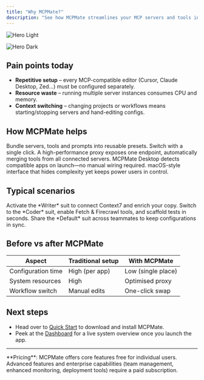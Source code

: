 ```yaml
---
title: "Why MCPMate?"
description: "See how MCPMate streamlines your MCP servers and tools into a single desktop app."
---
```



<img
  className="block dark:hidden"
  src="/images/hero-light.jpg"
  alt="Hero Light"
  title={true}
/>

<img
  className="hidden dark:block"
  src="/images/hero-dark.jpg"
  alt="Hero Dark"
  title={true}
/>

## Pain points today

- **Repetitive setup** – every MCP-compatible editor (Cursor, Claude Desktop, Zed…) must be configured separately.
- **Resource waste** – running multiple server instances consumes CPU and memory.
- **Context switching** – changing projects or workflows means starting/stopping servers and hand-editing configs.

## How MCPMate helps

<CardGroup cols={2}>
  <Card title="Config Suit" icon="layer-group">
    Bundle servers, tools and prompts into reusable presets. Switch with a single click.
  </Card>
  <Card title="Unified proxy" icon="server">
    A high-performance proxy exposes one endpoint, automatically merging tools from all connected servers.
  </Card>
  <Card title="Auto app detection" icon="plug">
    MCPMate Desktop detects compatible apps on launch—no manual wiring required.
  </Card>
  <Card title="Clean UI" icon="window-maximize">
    macOS-style interface that hides complexity yet keeps power users in control.
  </Card>
</CardGroup>

## Typical scenarios

<Tabs>
  <Tab label="Writing">
    Activate the *Writer* suit to connect Context7 and enrich your copy.
  </Tab>
  <Tab label="Coding">
    Switch to the *Coder* suit, enable Fetch & Firecrawl tools, and scaffold tests in seconds.
  </Tab>
  <Tab label="Team work">
    Share the *Default* suit across teammates to keep configurations in sync.
  </Tab>
</Tabs>

## Before vs after MCPMate

| Aspect | Traditional setup | With MCPMate |
| ------ | ---------------- | ------------ |
| Configuration time | High (per app) | Low (single place) |
| System resources   | High           | Optimised proxy |
| Workflow switch    | Manual edits   | One-click swap |

## Next steps

- Head over to [Quick Start](/pages/quickstart) to download and install MCPMate.
- Peek at the [Dashboard](/pages/dashboard) for a live system overview once you launch the app.

---

<Callout type="info">
  **Pricing**: MCPMate offers core features free for individual users. Advanced features and enterprise capabilities (team management, enhanced monitoring, deployment tools) require a paid subscription.
</Callout>